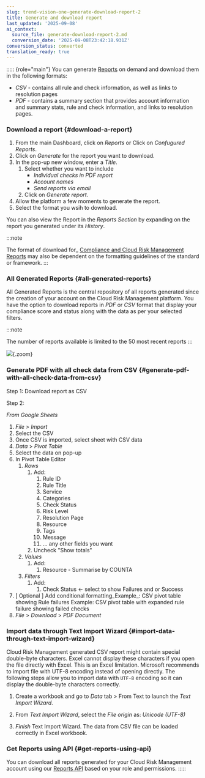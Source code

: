 ```yaml
---
slug: trend-vision-one-generate-download-report-2
title: Generate and download report
last_updated: '2025-09-08'
ai_context:
  source_file: generate-download-report-2.md
  conversion_date: '2025-09-08T23:42:18.931Z'
conversion_status: converted
translation_ready: true
---
```


::::: {role="main"}
You can generate [Reports](rules-status-reports.mdx) on demand and download them in the following formats:

- *CSV* - contains all rule and check information, as well as links to resolution pages
- *PDF* - contains a summary section that provides account information and summary stats, rule and check information, and links to resolution pages.

### Download a report {#download-a-report}

1.  From the main Dashboard, click on *Reports* or Click on *Confugured Reports*.
2.  Click on *Generate* for the report you want to download.
3.  In the pop-up new window, enter a *Title*.
    1.  Select whether you want to include
        - *Individual checks in PDF report*
        - *Account names*
        - *Send reports via email*
    2.  Click on *Generate report*.
4.  Allow the platform a few moments to generate the report.
5.  Select the format you wsih to download.

You can also view the Report in the *Reports Section* by expanding on the report you generated under its *History*.

:::note

The format of download for\_ [Compliance and Cloud Risk Management Reports](compliance-reports.mdx) may also be dependent on the formatting guidelines of the standard or framework.
:::

### All Generated Reports {#all-generated-reports}

All Generated Reports is the central repository of all reports generated since the creation of your account on the Cloud Risk Management platform. You have the option to download reports in *PDF* or *CSV* format that display your compliance score and status along with the data as per your selected filters.

:::note

The number of reports available is limited to the 50 most recent reports
:::

![](/images/all-generated-report-tajchq=f93df395-0881-4eb5-bebe-ebcbba4dabb0.webp){.zoom}

### Generate PDF with all check data from CSV {#generate-pdf-with-all-check-data-from-csv}

Step 1: Download report as CSV

Step 2:

*From Google Sheets*

1.  *File* \> *Import*
2.  Select the CSV
3.  Once CSV is imported, select sheet with CSV data
4.  *Data* \> *Pivot Table*
5.  Select the data on pop-up
6.  In Pivot Table Editor
    1.  *Rows*
        1.  Add:
            1.  Rule ID
            2.  Rule Title
            3.  Service
            4.  Categories
            5.  Check Status
            6.  Risk Level
            7.  Resolution Page
            8.  Resource
            9.  Tags
            10. Message
            11. ... any other fields you want
        2.  Uncheck "Show totals"
    2.  *Values*
        1.  Add:
            1.  Resource - Summarise by COUNTA
    3.  *Filters*
        1.  Add:
            1.  Check Status ← select to show Failures and or Success
7.  \[ Optional \] Add conditional formatting_Example\_: CSV pivot table showing Rule failures Example: CSV pivot table with expanded rule failure showing failed checks
8.  *File* \> *Download* \> *PDF Document*

### Import data through Text Import Wizard {#import-data-through-text-import-wizard}

Cloud Risk Management generated CSV report might contain special double-byte characters. Excel cannot display these characters if you open the file directly with Excel. This is an Excel limitation. Microsoft recommends to import file with UTF-8 encoding instead of opening directly. The following steps allow you to import data with `UTF-8` encoding so it can display the double-byte characters correctly.

1.  Create a workbook and go to *Data* tab \> From Text to launch the *Text Import Wizard*.

2.  From *Text Import Wizard*, select the *File origin* as: *Unicode (UTF-8)*

3.  *Finish* Text Import Wizard. The data from CSV file can be loaded correctly in Excel workbook.

### Get Reports using API {#get-reports-using-api}

You can download all reports generated for your Cloud Risk Management account using our [Reports API](https://github.com/cloudconformity/documentation-api/blob/master/reports-cloud-posture.xml) based on your role and permissions.
:::::
